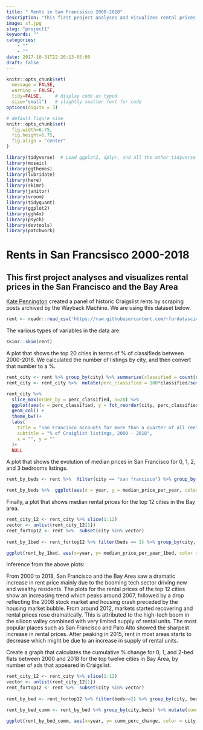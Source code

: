 ```yaml
---
title: " Rents in San Francsisco 2000-2018"
description: "This first project analyses and visualizes rental prices in the San Francisco and the Bay Area"
image: sf.jpg
slug: "project1"
keywords: ""
categories: 
    - ""
    - ""
date: 2017-10-31T22:26:13-05:00
draft: false
---
```



```r
knitr::opts_chunk$set(
  message = FALSE, 
  warning = FALSE, 
  tidy=FALSE,     # display code as typed
  size="small")   # slightly smaller font for code
options(digits = 3)

# default figure size
knitr::opts_chunk$set(
  fig.width=6.75, 
  fig.height=6.75,
  fig.align = "center"
)
```

```r
library(tidyverse)  # Load ggplot2, dplyr, and all the other tidyverse packages
library(mosaic)
library(ggthemes)
library(lubridate)
library(here)
library(skimr)
library(janitor)
library(vroom)
library(tidyquant)
library(ggplot2)
library(ggh4x)
library(psych)
library(devtools)
library(patchwork)
```


# Rents in San Francsisco 2000-2018

## This first project analyses and visualizes rental prices in the San Francisco and the Bay Area

[Kate Pennington](https://www.katepennington.org/data) created a panel of historic Craigslist rents by scraping posts archived by the Wayback Machine. We are using this dataset below.

```r
rent <- readr::read_csv('https://raw.githubusercontent.com/rfordatascience/tidytuesday/master/data/2022/2022-07-05/rent.csv')

```

The various types of variables in the data are:
```r
skimr::skim(rent)

```

A plot that shows the top 20 cities in terms of % of classifieds between 2000-2018. We calculated the number of listings by city, and then convert that number to a %.
```r
rent_city <- rent %>% group_by(city) %>% summarize(classified = count(city))
rent_city <- rent_city %>%  mutate(perc_classified = 100*classified/sum(classified)) %>% arrange(desc(perc_classified))

rent_city %>% 
  slice_max(order_by = perc_classified, n=20) %>% 
  ggplot(aes(x = perc_classified, y = fct_reorder(city, perc_classified))) +
  geom_col() +
  theme_bw()+
  labs(
    title = "San Francisco accounts for more than a quarter of all rentals classified",
    subtitle = "% of Craiglist listings, 2000 - 2018",
    x = "", y = ""
  )+
  NULL
```

A plot that shows the evolution of median prices in San Francisco for 0, 1, 2, and 3 bedrooms listings. 
```r
rent_by_beds <- rent %>%  filter(city == "san francisco") %>% group_by(beds,year) %>% summarise(median_price_per_year = median(price)) %>% filter(beds<=3)

rent_by_beds %>%  ggplot(aes(x = year, y = median_price_per_year, color = beds)) +  geom_line() + theme_bw()+ facet_wrap2(vars(beds), ncol = 4)+ labs(title = "San Francisco rents have been steadily increasing", subtitle = "0 to 3 bed listings, 2000 - 2018", x = "", y = "") + NULL

```

Finally, a plot that shows median rental prices for the top 12 cities in the Bay area.
```r

rent_city_12 <- rent_city %>% slice(1:12)
vector <- unlist(rent_city_12[1])
rent_fortop12 <- rent %>%  subset(city %in% vector)
  
rent_by_1bed <- rent_fortop12 %>% filter(beds == 1) %>% group_by(city, year) %>% summarise(median_price_per_year_1bed = median(price))

ggplot(rent_by_1bed, aes(x=year, y= median_price_per_year_1bed, color = city)) + geom_line() + theme_bw()+ facet_wrap(vars(city))+ labs(title = "Rental Prices for 1 bedroom flat in Bay Area") + NULL

```

Inference from the above plots:

From 2000 to 2018, San Francisco and the Bay Area saw a dramatic increase in rent price mainly due to the booming tech sector driving new and wealthy residents. The plots for the rental prices of the top 12 cities show an increasing trend which peaks around 2007, followed by a drop reflecting the 2008 stock market and housing crash preceded by the housing market bubble. From around 2012, markets started recovering and rental prices rose dramatically. This is attributed to the high-tech boom in the silicon valley combined with very limited supply of rental units. The most popular places such as San Francisco and Palo Alto showed the sharpest increase in rental prices. After peaking in 2015, rent in most areas starts to decrease which might be due to an increase in supply of rental units.


Create a graph that calculates the cumulative % change for 0, 1, and 2-bed flats between 2000 and 2018 for the top twelve cities in Bay Area, by number of ads that appeared in Craigslist.


```r

rent_city_12 <- rent_city %>% slice(1:12)
vector <- unlist(rent_city_12[1])
rent_fortop12 <- rent %>%  subset(city %in% vector)
  
rent_by_bed <- rent_fortop12 %>% filter(beds<=2) %>% group_by(city, beds, year) %>% summarise(median_price_per_year_1bed = median(price), .groups ='keep' ) 

rent_by_bed_cumm <- rent_by_bed %>% group_by(city,beds) %>% mutate(cumm_perc = (median_price_per_year_1bed/ lag(median_price_per_year_1bed) - 1 ) * 100) %>% group_by(city,beds) %>%  mutate(cumm_perc_change = cumsum(ifelse(is.na(cumm_perc), 100 , cumm_perc)))

ggplot(rent_by_bed_cumm, aes(x=year, y= cumm_perc_change, color = city)) + geom_line() + theme_bw() + facet_grid(vars(beds),vars(city)) + labs(title = "Cumulative % change in 0,1, and 2-bed rentals in Bay Area 2000-2018", y='Cummulative percentage change') + theme(legend.position="none") + theme(axis.text.x = element_text(angle = 90, vjust = 0.5, hjust=1))+NULL

```

